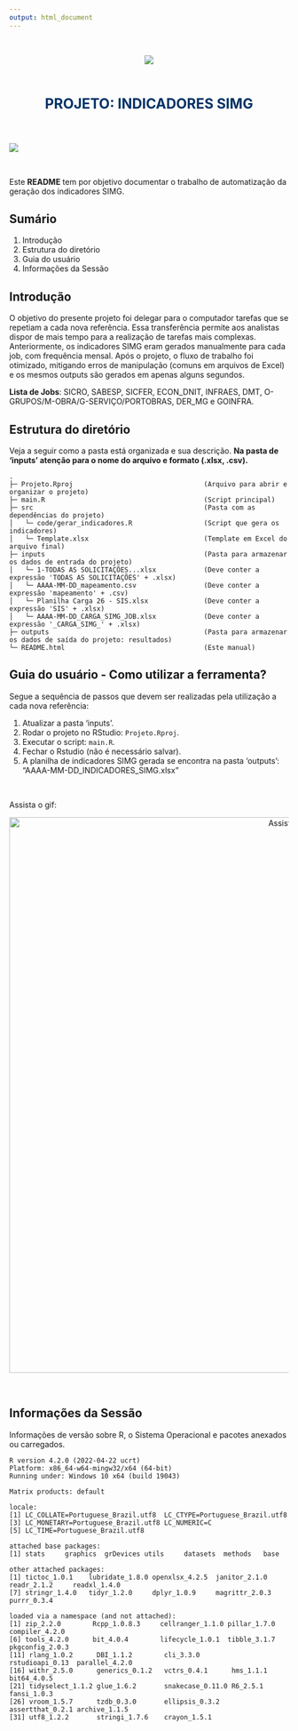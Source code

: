 ---
output: html_document
---

<br>

<div style="text-align: center;">
  ![](logo_fgv.png)
</div>

<br>

<div style="font-size: 25px; color: #003366; font-weight: bold; text-align: center;">
  PROJETO: INDICADORES SIMG
</div>

<br>

![](auditorio_fgv.png)

<br>

Este **README** tem por objetivo documentar o trabalho de automatização da geração dos indicadores SIMG.

## Sumário
1. Introdução
2. Estrutura do diretório
3. Guia do usuário
4. Informações da Sessão

## Introdução
O objetivo do presente projeto foi delegar para o computador tarefas que se repetiam a cada nova referência. Essa transferência permite aos analistas dispor de mais tempo para a realização de tarefas mais complexas. Anteriormente, os indicadores SIMG eram gerados manualmente para cada job, com frequência mensal. Após o projeto, o fluxo de trabalho foi otimizado, mitigando erros de manipulação (comuns em arquivos de Excel) e os mesmos outputs são gerados em apenas alguns segundos.

**Lista de Jobs**: SICRO, SABESP, SICFER, ECON_DNIT, INFRAES, DMT, O-GRUPOS/M-OBRA/G-SERVIÇO/PORTOBRAS, DER_MG e GOINFRA.

## Estrutura do diretório
Veja a seguir como a pasta está organizada e sua descrição. **Na pasta de 'inputs' atenção para o nome do arquivo e formato (.xlsx, .csv).**

```plaintext
.
├─ Projeto.Rproj                                 (Arquivo para abrir e organizar o projeto)        
├─ main.R                                        (Script principal)            
├─ src                                           (Pasta com as dependências do projeto)
│   └─ code/gerar_indicadores.R                  (Script que gera os indicadores)
│   └─ Template.xlsx                             (Template em Excel do arquivo final)
├─ inputs                                        (Pasta para armazenar os dados de entrada do projeto)
│   └─ 1-TODAS AS SOLICITAÇÕES...xlsx            (Deve conter a expressão 'TODAS AS SOLICITAÇÕES' + .xlsx)    
│   └─ AAAA-MM-DD_mapeamento.csv                 (Deve conter a expressão 'mapeamento' + .csv) 
│   └─ Planilha Carga 26 - SIS.xlsx              (Deve conter a expressão 'SIS' + .xlsx)   
│   └─ AAAA-MM-DD_CARGA_SIMG_JOB.xlsx            (Deve conter a expressão '_CARGA_SIMG_' + .xlsx) 
├─ outputs                                       (Pasta para armazenar os dados de saída do projeto: resultados)
└─ README.html                                   (Este manual)
```

## Guia do usuário - Como utilizar a ferramenta?

Segue a sequência de passos que devem ser realizadas pela utilização a cada nova referência:

1. Atualizar a pasta 'inputs'.
2. Rodar o projeto no RStudio: `Projeto.Rproj`.
3. Executar o script: `main.R`.
4. Fechar o Rstudio (não é necessário salvar).
5. A planilha de indicadores SIMG gerada se encontra na pasta ‘outputs’: “AAAA-MM-DD_INDICADORES_SIMG.xlsx”

<br>

Assista o gif:
<p style="text-align: center;">
  <img src="tutorial.gif" alt="Assista o gif" width="1000"/>
</p>

<br>

## Informações da Sessão
Informações de versão sobre R, o Sistema Operacional e pacotes anexados ou carregados.

```
R version 4.2.0 (2022-04-22 ucrt)
Platform: x86_64-w64-mingw32/x64 (64-bit)
Running under: Windows 10 x64 (build 19043)

Matrix products: default

locale:
[1] LC_COLLATE=Portuguese_Brazil.utf8  LC_CTYPE=Portuguese_Brazil.utf8   
[3] LC_MONETARY=Portuguese_Brazil.utf8 LC_NUMERIC=C                      
[5] LC_TIME=Portuguese_Brazil.utf8    

attached base packages:
[1] stats     graphics  grDevices utils     datasets  methods   base     

other attached packages:
[1] tictoc_1.0.1    lubridate_1.8.0 openxlsx_4.2.5  janitor_2.1.0   readr_2.1.2     readxl_1.4.0   
[7] stringr_1.4.0   tidyr_1.2.0     dplyr_1.0.9     magrittr_2.0.3  purrr_0.3.4    

loaded via a namespace (and not attached):
[1] zip_2.2.0        Rcpp_1.0.8.3     cellranger_1.1.0 pillar_1.7.0     compiler_4.2.0  
[6] tools_4.2.0      bit_4.0.4        lifecycle_1.0.1  tibble_3.1.7     pkgconfig_2.0.3 
[11] rlang_1.0.2      DBI_1.1.2        cli_3.3.0        rstudioapi_0.13  parallel_4.2.0  
[16] withr_2.5.0      generics_0.1.2   vctrs_0.4.1      hms_1.1.1        bit64_4.0.5     
[21] tidyselect_1.1.2 glue_1.6.2       snakecase_0.11.0 R6_2.5.1         fansi_1.0.3     
[26] vroom_1.5.7      tzdb_0.3.0       ellipsis_0.3.2   assertthat_0.2.1 archive_1.1.5   
[31] utf8_1.2.2       stringi_1.7.6    crayon_1.5.1  
```